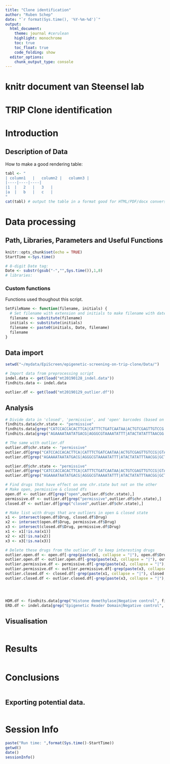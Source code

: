 ```yaml
---
title: "Clone identification"
author: "Ruben Schep"
date: "`r format(Sys.time(), '%Y-%m-%d')`"
output: 
  html_document:
    theme: journal #cerulean
    highlight: monochrome
    toc: true
    toc_float: true
    code_folding: show
  editor_options:
    chunk_output_type: console
---
```


# knitr document van Steensel lab

# TRIP Clone identification

# Introduction

## Description of Data
How to make a good rendering table: 
```r
tabl <- "
| column1	|	column2	|	column3	|	
|----|----|----|
|1	|	2	|	3	|	
|a	|	b	|	c	|	
"
cat(tabl) # output the table in a format good for HTML/PDF/docx conversion
```

# Data processing
## Path, Libraries, Parameters and Useful Functions
```r
knitr::opts_chunk$set(echo = TRUE)
StartTime <-Sys.time()

# 8-digit Date tag:
Date <- substr(gsub("-","",Sys.time()),1,8) 
# libraries:
```

### Custom functions
Functions used thoughout this script.
```r
SetFileName <- function(filename, initials) {
  # Set filename with extension and initials to make filename with date integrated.
  filename <- substitute(filename)
  initials <- substitute(initials)
  filename <- paste0(initials, Date, filename)
  filename
}
```


## Data import
```r
setwd("~/mydata/EpiScreen/epigenetic-screening-on-trip-clone/Data/")

# Import data from preprocessing script
indel.data <- get(load("mt20190128_indel.data"))
findhits.data <- indel.data

outlier.df <- get(load("mt20190129_outlier.df"))
```

## Analysis
```r
# Divide data in 'closed', 'permissive', and 'open' barcodes (based on eyeballing)
findhits.data$chr.state <- "permissive"
findhits.data[grep("CATCCACCACACTTCA|CATTTCTGATCAATAA|ACTGTCGAGTTGTCCG|GTACCTCTCGATAGTG|TCTTTTGAGGAGCTGA|TGGCCAATATTTGTCT", findhits.data$barcode),]$chr.state <- "closed"
findhits.data[grep("AGAAAATAATATGACG|AGGGCGTAAAATATTT|ATACTATATTTAACGG|GCTAACATCACGAATC|ATATCGTTGCTGGAGA", findhits.data$barcode),]$chr.state <- "open"

# The same with outlier.df
outlier.df$chr.state <- "permissive"
outlier.df[grep("CATCCACCACACTTCA|CATTTCTGATCAATAA|ACTGTCGAGTTGTCCG|GTACCTCTCGATAGTG|TCTTTTGAGGAGCTGA|TGGCCAATATTTGTCT", outlier.df$barcode),]$chr.state <- "closed"
outlier.df[grep("AGAAAATAATATGACG|AGGGCGTAAAATATTT|ATACTATATTTAACGG|GCTAACATCACGAATC|ATATCGTTGCTGGAGA", outlier.df$barcode),]$chr.state <- "open"

outlier.df$chr.state <- "permissive"
outlier.df[grep("CATCCACCACACTTCA|CATTTCTGATCAATAA|ACTGTCGAGTTGTCCG|GTACCTCTCGATAGTG|TCTTTTGAGGAGCTGA|TGGCCAATATTTGTCT", outlier.df$barcode),]$chr.state <- "closed"
outlier.df[grep("AGAAAATAATATGACG|AGGGCGTAAAATATTT|ATACTATATTTAACGG|GCTAACATCACGAATC|ATATCGTTGCTGGAGA", outlier.df$barcode),]$chr.state <- "open"

# Find drugs that have effect on one chr.state but not on the other
# Make open, permissive & closed dfs
open.df <- outlier.df[grep("open",outlier.df$chr.state),]
permissive.df <- outlier.df[grep("permissive",outlier.df$chr.state),]
closed.df <- outlier.df[grep("closed",outlier.df$chr.state),]

# Make list with drugs that are outliers in open & closed state
x1 <- intersect(open.df$Drug, closed.df$Drug)
x2 <- intersect(open.df$Drug, permissive.df$Drug)
x3 <- intersect(closed.df$Drug, permissive.df$Drug)
x1 <- x1[!is.na(x1)]
x2 <- x2[!is.na(x2)]
x3 <- x3[!is.na(x3)]

# Delete these drugs from the outlier.df to keep interesting drugs
outlier.open.df <- open.df[-grep(paste(x1, collapse = "|"), open.df$Drug),]
outlier.open.df <- outlier.open.df[-grep(paste(x2, collapse = "|"), outlier.open.df$Drug),]
outlier.permissive.df <- permissive.df[-grep(paste(x2, collapse = "|"), permissive.df$Drug),]
outlier.permissive.df <- outlier.permissive.df[-grep(paste(x3, collapse = "|"), outlier.permissive.df$Drug),]
outlier.closed.df <- closed.df[-grep(paste(x1, collapse = "|"), closed.df$Drug),]
outlier.closed.df <- outlier.closed.df[-grep(paste(x3, collapse = "|"), outlier.closed.df$Drug),]




HDM.df <- findhits.data[grep("Histone demethylase|Negative control", findhits.data$Target),]
ERD.df <- indel.data[grep("Epigenetic Reader Domain|Negative control", findhits.data$Target),]


```


## Visualisation
```r
```

# Results
```r
```

# Conclusions
```r
```

## Exporting potential data. 
```r
```

# Session Info
```r
paste("Run time: ",format(Sys.time()-StartTime))
getwd()
date()
sessionInfo()
```

